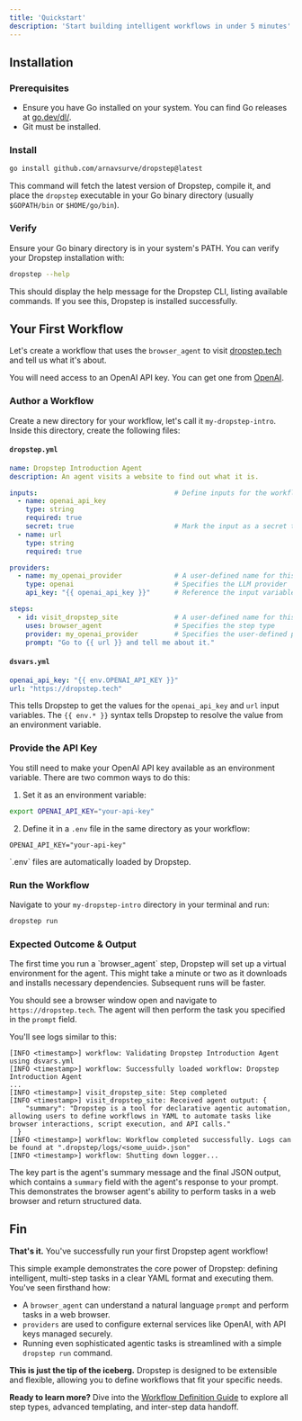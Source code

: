 ```yaml
---
title: 'Quickstart'
description: 'Start building intelligent workflows in under 5 minutes'
---
```


## Installation

### Prerequisites

- Ensure you have Go installed on your system. You can find Go releases at [go.dev/dl/](https://go.dev/dl/).
- Git must be installed.

### Install

```bash
go install github.com/arnavsurve/dropstep@latest
```

This command will fetch the latest version of Dropstep, compile it, and place the `dropstep` executable in your Go binary directory (usually `$GOPATH/bin` or `$HOME/go/bin`).

### Verify

Ensure your Go binary directory is in your system's PATH. You can verify your Dropstep installation with:

```bash
dropstep --help
```

This should display the help message for the Dropstep CLI, listing available commands. If you see this, Dropstep is installed successfully.


## Your First Workflow

Let's create a workflow that uses the `browser_agent` to visit [dropstep.tech](https://dropstep.tech) and tell us what it's about.

You will need access to an OpenAI API key. You can get one from [OpenAI](https://openai.com/api/).

### Author a Workflow

Create a new directory for your workflow, let's call it `my-dropstep-intro`. Inside this directory, create the following files:


#### `dropstep.yml`

```yaml dropstep.yml
name: Dropstep Introduction Agent
description: An agent visits a website to find out what it is.

inputs:                                  # Define inputs for the workflow
  - name: openai_api_key
    type: string
    required: true
    secret: true                         # Mark the input as a secret to prevent it from being logged
  - name: url
    type: string
    required: true

providers:
  - name: my_openai_provider             # A user-defined name for this provider config
    type: openai                         # Specifies the LLM provider
    api_key: "{{ openai_api_key }}"      # Reference the input variable defined above

steps:
  - id: visit_dropstep_site              # A user-defined name for this step
    uses: browser_agent                  # Specifies the step type
    provider: my_openai_provider         # Specifies the user-defined provider to use
    prompt: "Go to {{ url }} and tell me about it."
```

#### `dsvars.yml`

```yaml dsvars.yml
openai_api_key: "{{ env.OPENAI_API_KEY }}"
url: "https://dropstep.tech"
```

This tells Dropstep to get the values for the `openai_api_key` and `url` input variables. The `{{ env.* }}` syntax tells Dropstep to resolve the value from an environment variable.

### Provide the API Key

You still need to make your OpenAI API key available as an environment variable. There are two common ways to do this:

1. Set it as an environment variable:

```bash bash
export OPENAI_API_KEY="your-api-key"
```

2. Define it in a `.env` file in the same directory as your workflow:

```env .env
OPENAI_API_KEY="your-api-key"
```

<Info>
`.env` files are automatically loaded by Dropstep.
</Info>

### Run the Workflow

Navigate to your `my-dropstep-intro` directory in your terminal and run:

```bash bash
dropstep run
```

### Expected Outcome & Output

<Info>
The first time you run a `browser_agent` step, Dropstep will set up a virtual environment for the agent. This might take a minute or two as it downloads and installs necessary dependencies. Subsequent runs will be faster.
</Info>

You should see a browser window open and navigate to `https://dropstep.tech`. The agent will then perform the task you specified in the `prompt` field.

You'll see logs similar to this:

```
[INFO <timestamp>] workflow: Validating Dropstep Introduction Agent using dsvars.yml
[INFO <timestamp>] workflow: Successfully loaded workflow: Dropstep Introduction Agent
...
[INFO <timestamp>] visit_dropstep_site: Step completed
[INFO <timestamp>] visit_dropstep_site: Received agent output: {
    "summary": "Dropstep is a tool for declarative agentic automation, allowing users to define workflows in YAML to automate tasks like browser interactions, script execution, and API calls."
  }
[INFO <timestamp>] workflow: Workflow completed successfully. Logs can be found at ".dropstep/logs/<some_uuid>.json"
[INFO <timestamp>] workflow: Shutting down logger...
```

The key part is the agent's summary message and the final JSON output, which contains a `summary` field with the agent's response to your prompt. This demonstrates the browser agent's ability to perform tasks in a web browser and return structured data.

## Fin

**That's it.** You've successfully run your first Dropstep agent workflow!

This simple example demonstrates the core power of Dropstep: defining intelligent, multi-step tasks in a clear YAML format and executing them. You've seen firsthand how:

- A `browser_agent` can understand a natural language `prompt` and perform tasks in a web browser.
- `providers` are used to configure external services like OpenAI, with API keys managed securely.
- Running even sophisticated agentic tasks is streamlined with a simple `dropstep run` command.

**This is just the tip of the iceberg.** Dropstep is designed to be extensible and flexible, allowing you to define workflows that fit your specific needs. 

**Ready to learn more?** Dive into the [Workflow Definition Guide](/workflow-definition) to explore all step types, advanced templating, and inter-step data handoff.
